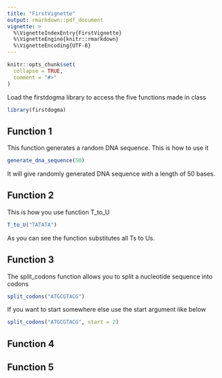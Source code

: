 ```yaml
---
title: "FirstVignette"
output: rmarkdown::pdf_document
vignette: >
  %\VignetteIndexEntry{FirstVignette}
  %\VignetteEngine{knitr::rmarkdown}
  %\VignetteEncoding{UTF-8}
---
```


```r
knitr::opts_chunk$set(
  collapse = TRUE,
  comment = "#>"
)
```

Load the firstdogma library to access the five functions made in class

```r
library(firstdogma)
```

## Function 1

This function generates a random DNA sequence. This is how to use it

```r
generate_dna_sequence(50)
```

It will give randomly generated DNA sequence with a length of 50 bases.

## Function 2

This is how you use function T_to_U

```r
T_to_U("TATATA")
```

As you can see the function substitutes all Ts to Us.

## Function 3

The split_codons function allows you to split a nucleotide sequence into codons

```r

split_codons("ATGCGTACG")
```

If you want to start somewhere else use the start argument like below

```r
split_codons("ATGCGTACG", start = 2)
```

## Function 4

## Function 5
